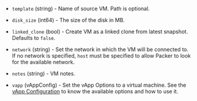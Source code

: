 <!-- Code generated from the comments of the CloneConfig struct in builder/vsphere/clone/step_clone.go; DO NOT EDIT MANUALLY -->

-   `template` (string) - Name of source VM. Path is optional.
    
-   `disk_size` (int64) - The size of the disk in MB.
    
-   `linked_clone` (bool) - Create VM as a linked clone from latest snapshot. Defaults to `false`.
    
-   `network` (string) - Set the network in which the VM will be connected to. If no network is specified, `host`
    must be specified to allow Packer to look for the available network.
    
-   `notes` (string) - VM notes.
    
-   `vapp` (vAppConfig) - Set the vApp Options to a virtual machine.
    See the [vApp Configuration](/docs/builders/vmware/vsphere-clone#vapp-options-configuration)
    to know the available options and how to use it.
    